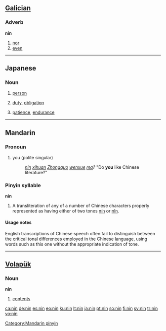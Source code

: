 {{also|nín|nǐn}}
==[[Galician]]==

===Adverb===
'''nin'''

# [[nor]]
# [[even]]

----

==Japanese==

===Noun===
{{ja-noun|r|hira=にん}}
#{{ja-def|人}} [[person]]
#{{ja-def|任}} [[duty]], [[obligation]]
#{{ja-def|忍}} [[patience]], [[endurance]]

----

==Mandarin==

===Pronoun===
{{cmn-pronoun|p|pin=nín|pint=nin2}}

# <courteous> you (polite singular)
#: ''[[nin]] [[xihuan]] [[Zhongguo]] [[wenxue]] [[ma]]?''  "Do '''you''' like Chinese literature?"

===Pinyin syllable===
'''nin'''

# A transliteration of any of a number of Chinese characters properly represented as having either of two tones [[nín]] or [[nǐn]].

====Usage notes====
English transcriptions of Chinese speech often fail to distinguish between the critical tonal differences employed in the Chinese language, using words such as this one without the appropriate indication of tone.

[[Category:Mandarin pinyin]]
{{zh-attention}}

----

==[[Volapük]]==

===Noun===
'''nin'''

# [[contents]]

[[ca:nin]]
[[de:nin]]
[[es:nin]]
[[eo:nin]]
[[ku:nin]]
[[lt:nin]]
[[ja:nin]]
[[pt:nin]]
[[so:nin]]
[[fi:nin]]
[[sv:nin]]
[[tr:nin]]
[[vo:nin]]